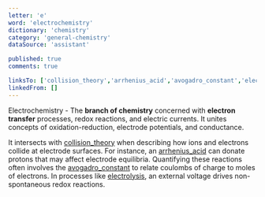 ```yaml
---
letter: 'e'
word: 'electrochemistry'
dictionary: 'chemistry'
category: 'general-chemistry'
dataSource: 'assistant'

published: true
comments: true

linksTo: ['collision_theory','arrhenius_acid','avogadro_constant','electrolysis']
linkedFrom: []
---
```


<a id="electrochemistry">Electrochemistry</a> - The **branch of chemistry** concerned with **electron transfer** processes, redox reactions, and electric currents. It unites concepts of oxidation-reduction, electrode potentials, and conductance.

It intersects with [collision_theory](#collision_theory) when describing how ions and electrons collide at electrode surfaces. For instance, an [arrhenius_acid](#arrhenius_acid) can donate protons that may affect electrode equilibria. Quantifying these reactions often involves the [avogadro_constant](#avogadro_constant) to relate coulombs of charge to moles of electrons. In processes like [electrolysis](#electrolysis), an external voltage drives non-spontaneous redox reactions.
